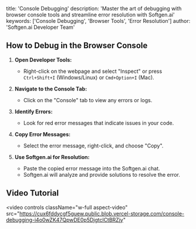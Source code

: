 title: 'Console Debugging'
description: 'Master the art of debugging with browser console tools and streamline error resolution with Softgen.ai'
keywords: ['Console Debugging', 'Browser Tools', 'Error Resolution']
author: 'Softgen.ai Developer Team'

## How to Debug in the Browser Console

1. **Open Developer Tools:**
   - Right-click on the webpage and select "Inspect" or press `Ctrl+Shift+I` (Windows/Linux) or `Cmd+Option+I` (Mac).

2. **Navigate to the Console Tab:**
   - Click on the "Console" tab to view any errors or logs.

3. **Identify Errors:**
   - Look for red error messages that indicate issues in your code.

4. **Copy Error Messages:**
   - Select the error message, right-click, and choose "Copy".

5. **Use Softgen.ai for Resolution:**
   - Paste the copied error message into the Softgen.ai chat.
   - Softgen.ai will analyze and provide solutions to resolve the error.

## Video Tutorial

<video
  controls
  className="w-full aspect-video"
  src="https://cux6fddycgf5guew.public.blob.vercel-storage.com/console-debugging-i4o0wZK47QpwDE0p5DjgtclCtBRZjy"
></video>